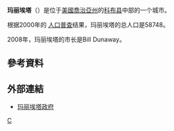 {{noteTA
|T=zh:瑪麗埃塔; zh-hans:玛丽埃塔;
|dt=中国大陆：玛丽埃塔；台灣：瑪麗埃塔；香港：瑪麗埃塔;
|1=zh:玛丽埃塔;zh-hans:玛丽埃塔;zh-hk:瑪麗埃塔;zh-tw:瑪麗埃塔;
|d1=中国大陆：玛丽埃塔
|2=zh:市;zh-hans:市;zh-hk:市;zh-tw:市;
|d2=中国大陆：市；台灣：市；香港：市
|3=zh-hans:佐治亚;zh-hk:佐治亞;zh-tw:喬治亞;
|4=公里
|5=英里
}}
{{Infobox settlement
|official_name = 玛丽埃塔
|native_name = Marietta, Georgia
|native_name_lang = en
|settlement_type = 城市
<!-- images and maps  ----------->
|image_skyline            = CobbCountyCourthouse.jpg
|imagesize                = 
|image_caption            = 位于玛丽埃塔的科布县法院|subdivision_type = [[美國州份|州]]
|subdivision_name = [[喬治亞州|喬治亞州]]
|area_total = 22

|area_total_km2           = 22
|area_land_km2            = 21.9
|area_water_km2           = 0.1
|area_total_sq_mi         = 21.9
|area_land_sq_mi          = 21.9
|area_water_sq_mi         = 0.1
<!-- Politics ----------------->
|government_footnotes     = 
|government_type          = 
|leader_title             = [[市长|市长]]
|leader_name              = William B. Dunaway
|leader_title1            = <!-- for places with, say, both a mayor and a city manager -->
|leader_name1             = 
|leader_title2            = 
|leader_name2             = 
|leader_title3            = 
|leader_name3             = 
|leader_title4            = 
|leader_name4             = 
|established_title        = <!-- Settled -->
|established_date         = 
|established_title2       = <!-- Incorporated (town) -->
|established_date2        = 
|established_title3       = <!-- Incorporated (city) -->
|established_date3        = 
<!-- Population   ----------------------->
|population_as_of         = 2000
|population_footnotes     = 
|population_note          = 
|population_total         = 58,478
|population_density_km2   = 1036.2
|population_density_sq_mi = 2684.1
|population_metro         = 
|population_density_metro_km2     = 
|population_density_metro_sq_mi   = 
|population_urban                 = 
|population_density_urban_km2     = 
|population_density_urban_sq_mi   = 
|population_blank1_title          = 
|population_blank1                = 
|population_density_blank1_km2    = 
|population_density_blank1_sq_mi  = 
<!-- General information  --------------->
|timezone                 = [[北美东部时区|EST]]
|utc_offset               = -5
|timezone_DST             = [[北美东部时区|EDT]]
|utc_offset_DST           = -4
|latd = 33 |latm = 57 |lats = 12 |latNS = N
|longd = 84 |longm = 32 |longs = 26 |longEW = W
|elevation_footnotes      = <!--for references: use <ref> </ref> tags-->
|elevation_m              = 344
|elevation_ft             = 1129
<!-- Area/postal codes & others -------->
|postal_code_type         = [[ZIP_code|ZIP code]]s
|postal_code              = 30000-30099
|area_code                = [[Area_code_770|770]],[[Area_code_678|678]]
|blank_name               = [[Federal_Information_Processing_Standard|FIPS code]]
|blank_info               = 13-49756{{GR|2}}
|blank1_name              = [[Geographic_Names_Information_System|GNIS]] feature ID
|blank1_info              = 0317694{{GR|3}}
|website                  = [http://www.mariettaga.gov/ www.mariettaga.gov]
|footnotes                = |
<!-- The following are deprecated and should be replaced -->
|latitude = 33°57′12″N
|longitude = 84°32′26″W

}}

'''玛丽埃塔'''（{{lang-en|'''Marietta'''}}）是位于[[美國|美國]][[喬治亞州|喬治亞州]]的[[科布县|科布县]]中部的一个城市。

根据2000年的 [[人口普查|人口普查]]结果，玛丽埃塔的总人口是58748。

2008年，玛丽埃塔的市长是Bill Dunaway。

==參考資料==
{{reflist}}

==外部連結==
*[http://www.mariettaga.gov/ 玛丽埃塔政府] {{Wayback|url=http://www.mariettaga.gov/ |date=20090509000427 }} {{en}}

{{科布縣 (喬治亞州)}}
{{Georgia}}

[[Category:佐治亚州行政区划|C]]